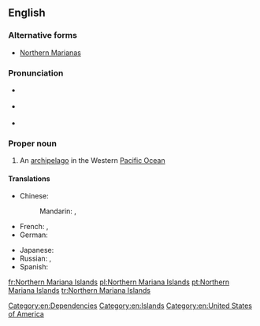 ==English==
{{wikipedia}}

===Alternative forms===
* [[Northern Marianas]]

===Pronunciation===
* {{a|UK}} {{IPA|/ˈnɔː.ðən ˌmæɹ.iˈæn.ə ˈaɪ.ləndz/}}
* {{a|US}} {{IPA|/ˈnɔɹ.ðɚn ˌmɛɹ.iˈæn.ə ˈaɪ.ləndz/}}
* {{audio|en-us-Northern Mariana Islands.ogg|Audio (US)}}

===Proper noun===
{{en-proper noun|sg=[[northern|Northern]] [[Mariana]] [[islands|Islands]]}}

# An [[archipelago]] in the Western [[Pacific Ocean]]

====Translations====
{{trans-top|archipelago}}
* Chinese:
*: Mandarin: {{t|cmn|北馬里亞納群島|sc=Hani}}, {{t|cmn|北马里亚纳群岛|tr=Běi Mǎlǐyǎnà qúndǎo|sc=Hani}}
* French: {{t|fr|îles Mariannes du Nord|f|p}}, {{t|fr|Mariannes du Nord|f|p}}
* German: {{t-|de|Nördliche Marianen|f|p}}
{{trans-mid}}
* Japanese: {{t-|ja|北マリアナ諸島|tr=Kita Mariana shotō}}
* Russian: {{t|ru|Северные Марианские острова|m|p|tr=Sévernyje Mariánskije ostrová}}, {{t|ru|Северные Марианы|f|p|tr=Sévernyje Mariány|sc=Cyrl}}
* Spanish: {{t|es|Islas Marianas del Norte|f|p}}
{{trans-bottom}}

[[Category:en:Dependencies]]
[[Category:en:Islands]]
[[Category:en:United States of America]]

[[fr:Northern Mariana Islands]]
[[pl:Northern Mariana Islands]]
[[pt:Northern Mariana Islands]]
[[tr:Northern Mariana Islands]]
